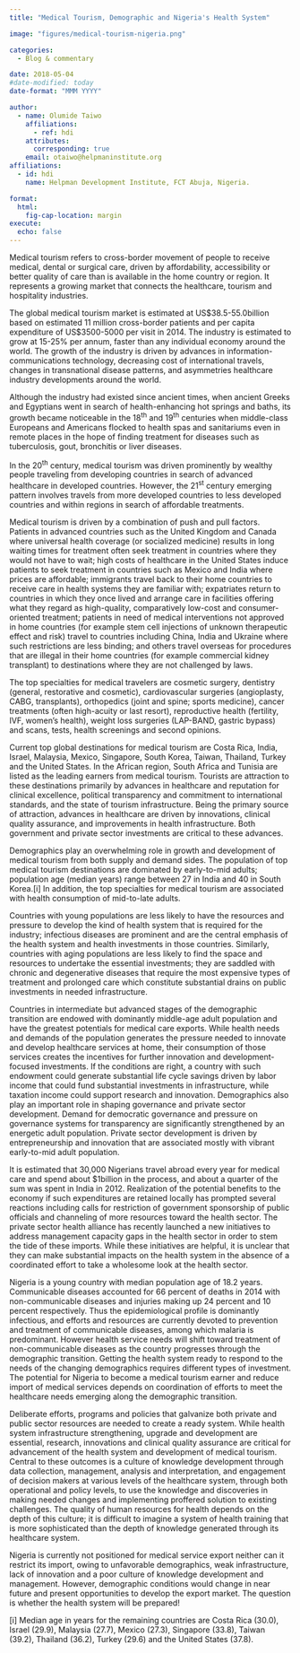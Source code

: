 ```yaml
---
title: "Medical Tourism, Demographic and Nigeria's Health System"

image: "figures/medical-tourism-nigeria.png"

categories:
  - Blog & commentary

date: 2018-05-04
#date-modified: today
date-format: "MMM YYYY"

author:
  - name: Olumide Taiwo
    affiliations:
      - ref: hdi
    attributes:
      corresponding: true
    email: otaiwo@helpmaninstitute.org
affiliations:
  - id: hdi
    name: Helpman Development Institute, FCT Abuja, Nigeria.

format: 
  html: 
    fig-cap-location: margin
execute:
  echo: false
---
```


Medical tourism refers to cross-border movement of people to receive medical, dental or surgical care, driven by affordability, accessibility or better quality of care than is available in the home country or region. It represents a growing market that connects the healthcare, tourism and hospitality industries.

The global medical tourism market is estimated at US\$38.5-55.0billion based on estimated 11 million cross-border patients and per capita expenditure of US\$3500-5000 per visit in 2014. The industry is estimated to grow at 15-25% per annum, faster than any individual economy around the world. The growth of the industry is driven by advances in information-communications technology, decreasing cost of international travels, changes in transnational disease patterns, and asymmetries healthcare industry developments around the world.

Although the industry had existed since ancient times, when ancient Greeks and Egyptians went in search of health-enhancing hot springs and baths, its growth became noticeable in the 18^th^ and 19^th^ centuries when middle-class Europeans and Americans flocked to health spas and sanitariums even in remote places in the hope of finding treatment for diseases such as tuberculosis, gout, bronchitis or liver diseases.

In the 20^th^ century, medical tourism was driven prominently by wealthy people traveling from developing countries in search of advanced healthcare in developed countries. However, the 21^st^ century emerging pattern involves travels from more developed countries to less developed countries and within regions in search of affordable treatments.

Medical tourism is driven by a combination of push and pull factors. Patients in advanced countries such as the United Kingdom and Canada where universal health coverage (or socialized medicine) results in long waiting times for treatment often seek treatment in countries where they would not have to wait; high costs of healthcare in the United States induce patients to seek treatment in countries such as Mexico and India where prices are affordable; immigrants travel back to their home countries to receive care in health systems they are familiar with; expatriates return to countries in which they once lived and arrange care in facilities offering what they regard as high-quality, comparatively low-cost and consumer-oriented treatment; patients in need of medical interventions not approved in home countries (for example stem cell injections of unknown therapeutic effect and risk) travel to countries including China, India and Ukraine where such restrictions are less binding; and others travel overseas for procedures that are illegal in their home countries (for example commercial kidney transplant) to destinations where they are not challenged by laws.

The top specialties for medical travelers are cosmetic surgery, dentistry (general, restorative and cosmetic), cardiovascular surgeries (angioplasty, CABG, transplants), orthopedics (joint and spine; sports medicine), cancer treatments (often high-acuity or last resort), reproductive health (fertility, IVF, women's health), weight loss surgeries (LAP-BAND, gastric bypass) and scans, tests, health screenings and second opinions.

Current top global destinations for medical tourism are Costa Rica, India, Israel, Malaysia, Mexico, Singapore, South Korea, Taiwan, Thailand, Turkey and the United States. In the African region, South Africa and Tunisia are listed as the leading earners from medical tourism. Tourists are attraction to these destinations primarily by advances in healthcare and reputation for clinical excellence, political transparency and commitment to international standards, and the state of tourism infrastructure. Being the primary source of attraction, advances in healthcare are driven by innovations, clinical quality assurance, and improvements in health infrastructure. Both government and private sector investments are critical to these advances.

Demographics play an overwhelming role in growth and development of medical tourism from both supply and demand sides. The population of top medical tourism destinations are dominated by early-to-mid adults; population age (median years) range between 27 in India and 40 in South Korea.\[i\] In addition, the top specialties for medical tourism are associated with health consumption of mid-to-late adults.

Countries with young populations are less likely to have the resources and pressure to develop the kind of health system that is required for the industry; infectious diseases are prominent and are the central emphasis of the health system and health investments in those countries. Similarly, countries with aging populations are less likely to find the space and resources to undertake the essential investments; they are saddled with chronic and degenerative diseases that require the most expensive types of treatment and prolonged care which constitute substantial drains on public investments in needed infrastructure.

Countries in intermediate but advanced stages of the demographic transition are endowed with dominantly middle-age adult population and have the greatest potentials for medical care exports. While health needs and demands of the population generates the pressure needed to innovate and develop healthcare services at home, their consumption of those services creates the incentives for further innovation and development-focused investments. If the conditions are right, a country with such endowment could generate substantial life cycle savings driven by labor income that could fund substantial investments in infrastructure, while taxation income could support research and innovation. Demographics also play an important role in shaping governance and private sector development. Demand for democratic governance and pressure on governance systems for transparency are significantly strengthened by an energetic adult population. Private sector development is driven by entrepreneurship and innovation that are associated mostly with vibrant early-to-mid adult population.

It is estimated that 30,000 Nigerians travel abroad every year for medical care and spend about \$1billion in the process, and about a quarter of the sum was spent in India in 2012. Realization of the potential benefits to the economy if such expenditures are retained locally has prompted several reactions including calls for restriction of government sponsorship of public officials and channeling of more resources toward the health sector. The private sector health alliance has recently launched a new initiatives to address management capacity gaps in the health sector in order to stem the tide of these imports. While these initiatives are helpful, it is unclear that they can make substantial impacts on the health system in the absence of a coordinated effort to take a wholesome look at the health sector.

Nigeria is a young country with median population age of 18.2 years. Communicable diseases accounted for 66 percent of deaths in 2014 with non-communicable diseases and injuries making up 24 percent and 10 percent respectively. Thus the epidemiological profile is dominantly infectious, and efforts and resources are currently devoted to prevention and treatment of communicable diseases, among which malaria is predominant. However health service needs will shift toward treatment of non-communicable diseases as the country progresses through the demographic transition. Getting the health system ready to respond to the needs of the changing demographics requires different types of investment. The potential for Nigeria to become a medical tourism earner and reduce import of medical services depends on coordination of efforts to meet the healthcare needs emerging along the demographic transition.

Deliberate efforts, programs and policies that galvanize both private and public sector resources are needed to create a ready system. While health system infrastructure strengthening, upgrade and development are essential, research, innovations and clinical quality assurance are critical for advancement of the health system and development of medical tourism. Central to these outcomes is a culture of knowledge development through data collection, management, analysis and interpretation, and engagement of decision makers at various levels of the healthcare system, through both operational and policy levels, to use the knowledge and discoveries in making needed changes and implementing proffered solution to existing challenges. The quality of human resources for health depends on the depth of this culture; it is difficult to imagine a system of health training that is more sophisticated than the depth of knowledge generated through its healthcare system.

Nigeria is currently not positioned for medical service export neither can it restrict its import, owing to unfavorable demographics, weak infrastructure, lack of innovation and a poor culture of knowledge development and management. However, demographic conditions would change in near future and present opportunities to develop the export market. The question is whether the health system will be prepared!

\[i\] Median age in years for the remaining countries are Costa Rica (30.0), Israel (29.9), Malaysia (27.7), Mexico (27.3), Singapore (33.8), Taiwan (39.2), Thailand (36.2), Turkey (29.6) and the United States (37.8).